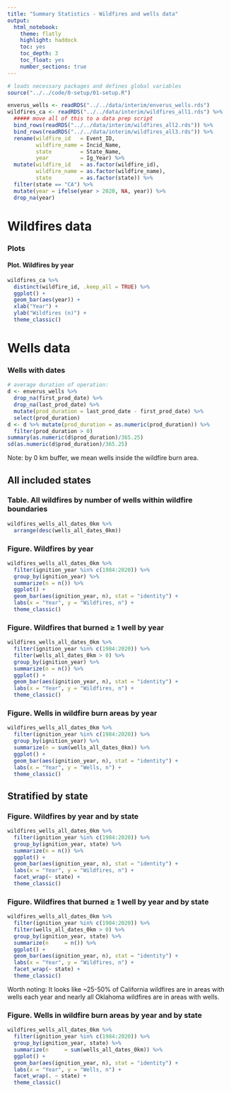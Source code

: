 ```yaml
---
title: "Summary Statistics - Wildfires and wells data"
output:
  html_notebook:
    theme: flatly
    highlight: haddock 
    toc: yes
    toc_depth: 3
    toc_float: yes
    number_sections: true
---
```


```r
# loads necessary packages and defines global variables
source("../../code/0-setup/01-setup.R")
```

```r
enverus_wells <- readRDS("../../data/interim/enverus_wells.rds")
wildfires_ca <- readRDS("../../data/interim/wildfires_all1.rds") %>%
  ##### move all of this to a data prep script
  bind_rows(readRDS("../../data/interim/wildfires_all2.rds")) %>% 
  bind_rows(readRDS("../../data/interim/wildfires_all3.rds")) %>% 
  rename(wildfire_id   = Event_ID,
         wildfire_name = Incid_Name,
         state         = State_Name,
         year          = Ig_Year) %>% 
  mutate(wildfire_id   = as.factor(wildfire_id),
         wildfire_name = as.factor(wildfire_name),
         state         = as.factor(state)) %>% 
  filter(state == "CA") %>% 
  mutate(year = ifelse(year > 2020, NA, year)) %>% 
  drop_na(year)
```


# Wildfires data

### Plots

#### Plot. Wildfires by year

```r
wildfires_ca %>% 
  distinct(wildfire_id, .keep_all = TRUE) %>%
  ggplot() +
  geom_bar(aes(year)) +
  xlab("Year") + 
  ylab("Wildfires (n)") +
  theme_classic()
```


# Wells data

### Wells with dates

```r
# average duration of operation:
d <- enverus_wells %>% 
  drop_na(first_prod_date) %>% 
  drop_na(last_prod_date) %>% 
  mutate(prod_duration = last_prod_date - first_prod_date) %>% 
  select(prod_duration)
d <- d %>% mutate(prod_duration = as.numeric(prod_duration)) %>%  
  filter(prod_duration > 0)
summary(as.numeric(d$prod_duration)/365.25)
sd(as.numeric(d$prod_duration)/365.25)
```

Note: by 0 km buffer, we mean wells inside the wildfire burn area.

## All included states

### Table. All wildfires by number of wells within wildfire boundaries

```r
wildfires_wells_all_dates_0km %>% 
  arrange(desc(wells_all_dates_0km))
```

### Figure. Wildfires by year

```r
wildfires_wells_all_dates_0km %>% 
  filter(ignition_year %in% c(1984:2020)) %>% 
  group_by(ignition_year) %>% 
  summarize(n = n()) %>% 
  ggplot() +
  geom_bar(aes(ignition_year, n), stat = "identity") +
  labs(x = "Year", y = "Wildfires, n") +
  theme_classic()
```

### Figure. Wildfires that burned ≥ 1 well by year

```r
wildfires_wells_all_dates_0km %>% 
  filter(ignition_year %in% c(1984:2020)) %>% 
  filter(wells_all_dates_0km > 0) %>% 
  group_by(ignition_year) %>% 
  summarize(n = n()) %>% 
  ggplot() +
  geom_bar(aes(ignition_year, n), stat = "identity") +
  labs(x = "Year", y = "Wildfires, n") +
  theme_classic()
```

### Figure. Wells in wildfire burn areas by year

```r
wildfires_wells_all_dates_0km %>% 
  filter(ignition_year %in% c(1984:2020)) %>% 
  group_by(ignition_year) %>% 
  summarize(n = sum(wells_all_dates_0km)) %>% 
  ggplot() +
  geom_bar(aes(ignition_year, n), stat = "identity") +
  labs(x = "Year", y = "Wells, n") +
  theme_classic()
```

## Stratified by state

### Figure. Wildfires by year and by state

```r
wildfires_wells_all_dates_0km %>% 
  filter(ignition_year %in% c(1984:2020)) %>% 
  group_by(ignition_year, state) %>% 
  summarize(n = n()) %>% 
  ggplot() +
  geom_bar(aes(ignition_year, n), stat = "identity") +
  labs(x = "Year", y = "Wildfires, n") +
  facet_wrap(~ state) +
  theme_classic()
```

### Figure. Wildfires that burned ≥ 1 well by year and by state

```r
wildfires_wells_all_dates_0km %>% 
  filter(ignition_year %in% c(1984:2020)) %>% 
  filter(wells_all_dates_0km > 0) %>% 
  group_by(ignition_year, state) %>% 
  summarize(n     = n()) %>% 
  ggplot() +
  geom_bar(aes(ignition_year, n), stat = "identity") +
  labs(x = "Year", y = "Wildfires, n") +
  facet_wrap(~ state) +
  theme_classic()
```

Worth noting: It looks like \~25-50% of California wildfires are in areas with wells each year and nearly all Oklahoma wildfires are in areas with wells.

### Figure. Wells in wildfire burn areas by year and by state

```r
wildfires_wells_all_dates_0km %>% 
  filter(ignition_year %in% c(1984:2020)) %>% 
  group_by(ignition_year, state) %>% 
  summarize(n     = sum(wells_all_dates_0km)) %>% 
  ggplot() +
  geom_bar(aes(ignition_year, n), stat = "identity") +
  labs(x = "Year", y = "Wells, n") +
  facet_wrap(. ~ state) +
  theme_classic()
```
